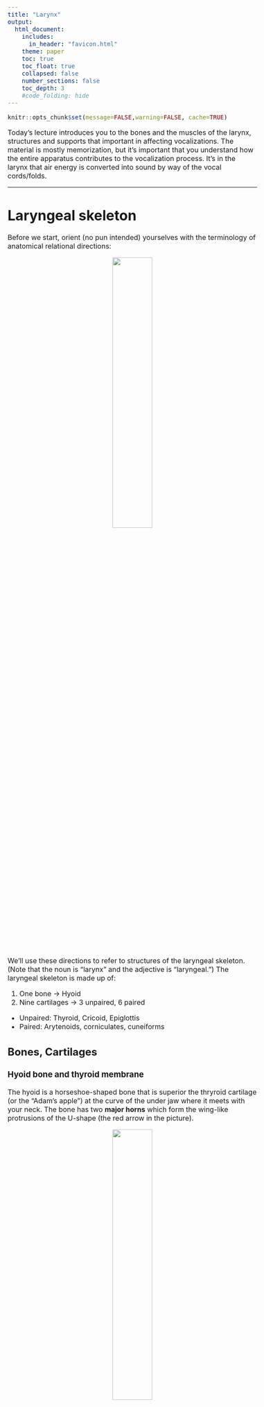 ```yaml
---
title: "Larynx"
output:
  html_document:
    includes:
      in_header: "favicon.html"
    theme: paper
    toc: true
    toc_float: true
    collapsed: false
    number_sections: false
    toc_depth: 3
    #code_folding: hide
---
```

<style type="text/css">
  body{
  font-size: 12pt;
}
</style>

```r
knitr::opts_chunk$set(message=FALSE,warning=FALSE, cache=TRUE)
```

Today's lecture introduces you to the bones and the muscles of the larynx, structures and supports that important in affecting vocalizations. The material is mostly memorization, but it's important that you understand how the entire apparatus contributes to the vocalization process. It's in the larynx that air energy is converted into sound by way of the vocal cords/folds. 

----

# Laryngeal skeleton

Before we start, orient (no pun intended) yourselves with the terminology of anatomical relational directions:

<p align="center">
  <img src="images/anatomical_directions.jpg" width="40%" height="40%">
</p>
\

We'll use these directions to refer to structures of the laryngeal skeleton. (Note that the noun is "larynx" and the adjective is "laryngeal.") The laryngeal skeleton is made up of:

1. One bone $\rightarrow$ Hyoid
2. Nine cartilages $\rightarrow$ 3 unpaired, 6 paired
  + Unpaired: Thyroid, Cricoid, Epiglottis
  + Paired: Arytenoids, corniculates, cuneiforms

## Bones, Cartilages

### Hyoid bone and thyroid membrane

The hyoid is a horseshoe-shaped bone that is superior the thryroid cartilage (or the "Adam's apple") at the curve of the under jaw where it meets with your neck. The bone has two **major horns** which form the wing-like protrusions of the U-shape (the red arrow in the picture). 

<p align="center">
  <img src="images/hyoid.jpeg" width="40%" height="40%">
</p>
\

If you look closely at the picture above, there are two teeth like protrusions along the superior edge of the hyoid, called **minor horns** (blue arrow). The hyoid holds up the entire laryngeal structure with a membrane (**thyroid membrane)** that attaches to the major horns.

### Unpaired cartilages

#### Thyroid cartilage

Inferior the hyoid is the **thyroid cartilage**, which is the largest structure of the laryngeal skeleton. The thyroid cartilage is made up of two plate-like structures (*laminae*) that are joined in the front at the *thyroid angle* (the "Adam's apple"). The superior portion of the angle is v-shaped, and called the **thyroid notch**. The outer flanks (left and right laterals) of the thyroid have horn-like extensions called the **superior cornus**, which extend in a superior fashion, and the **inferior cornus** extending downwards, hence the name. The posterior portion of the thyroid is open, housing the vocal folds, which are attached to the inside of the thyroid, below the notch.

#### Cricoid cartilage

The **cricoid cartilage** is just inferior the thyroid cartilage and superior the first **tracheal ring**. The cricoid cartilage is shaped like a ring with a diameter simila to the trachea. There are several landmarks on the cricoid. The low, anterior cricoid arch provides a clearance for vocal folds that pass over that point. On the lateral surfaces of the cricoid are *articulator facets* which are the point of articulation for the inferior horns of the thyroid cartilage $\rightarrow$ the **cricothyroid joint**, which is the pivot point allowing rotation of the two structures. In between the thyroid and cricoid cartilages is the **cricothyroid membrane**, and similarly the **cricothracheal membrane** connects the cricoid to the first tracheal ring. For the most part, the names of the membranes are fairly transparent, as they are made up of the two structures being connected. 

All of these structures are pretty small! The cricoid cartilage is roughly the size of a loose ring around your little finger, and the trachea is between a 1/2" to 1" in diameter!

Check out this nice model of the [laryngeal skeleton](https://sketchfab.com/models/d777f9a0a29c4d588c2eba607e068a0a).

#### Epiglottis

The last unpaired cartilage is the **epiglottis**. This leaflike structure arises from the inner surface of the angle of the thyroid cartilage, just below the notch, attached by the *thyroepiglottic ligament*. The sides of the epiglottis are joined to the [**arytenoid cartilages**](Arytenoid cartilages) via the aryepiglottic folds. 

The epiglottis projects up beyond the larynx and above the hyoid bone and is attached to the root of the tongue. The epiglottis is attached to the hyoid bone via the hyoeppiglottic ligament. The epiglottis is covered with a mucous membrane and underneath are branches of the laryngeal nerve that conducts sensory information from the larynx.\

<p align="center">
  <img src="images/epiglottis.gif" width="50%" height="50%">
</p>
\

In rest position the epiglottis is upright, allowing air to enter the larynx. In the animation above, notice how the epiglottis folds down during swallowing, guiding food into the esophagus and not the trachea (choke).

### Paired cartilages

Three sets of cartilages come in pairs: the arytenoid, corniculates, and cuneiform cartilages. These are vitally important for phonation, as we will see. 

#### Arytenoid and corniculate cartilages

The **arytenoid cartilages** are perhaps the most important of the paired cartilages, located on the superior surface of the cricoid cartilage. They provide the mechanical structure allowing the onset and offset of vocal fold oscillation. It's easy to think of the arytenoids as being pyramidal in shape, each with four surfaces and two "processes" or extension/protrusions. 

The apex is the superior portion of the pyramid, on which rest the **corniculate cartilages**. So the corniculates sit on top of the arytenoids. The inferior surface of the arytenoids rests on the cricoid cartilage. Two processes are at opposite sides of arytenoids: the **vocal process** and the **muscular process**. The names tell you what their function is.

1. Vocal process: projects anteriorly toward the thyroid notch. The posterior portion of the vocal folds attach to the vocal process.
2. Muscular process: the point of attachment for muscles that adduct (pull in) and abduct (pull apart) the vocal folds

<p align="center">
  <img src="images/inhalation_arytenoid.gif" width="50%" height="50%">
</p>
\

<p align="center">
  <img src="images/arytenoid_processes.jpeg" width="40%" height="40%">
</p>
\

## Joints

The **cricothyroid joint** is the inflection point between the arytenoid and the superior portion of the cricoid. It lies between the inferior horns of the thyroid and the lateral aspect of the cricoid. These joints allow the thyroid cartilage to tilt downward toward the cricoid cartilage, or the cricoid cartilage to tilt up towards the thyroid cartilage. When the vocal fold elongate, through articulation via the cicothyroid, F~0~ is regulated. 

<p align="center">
  <img src="images/cricothyroid.jpeg" width="40%" height="40%">
</p>
\

The **cricoartytenoid joint** is between the base of the arytenoids and the superior surface of the posterior superior surface of the cricoid cartilage. The joint is involved in adduction and abduction of the vocal folds.

<p align="center">
  <img src="images/cricoarytenoid.jpeg" width="40%" height="40%">
</p>
\

## Valves

There are three sets of valves or openings in the larynx that regulate airflow in and out. The valves are all called folds, which are made of bundles of connective tissues and muscle fibers.

### Aryepiglottic folds

The **aryepiglottic folds** is the most superior valve in the larynx. They run from the sides of the epiglottis to the apex or superior portion of each arytenoid cartilage. They act as a sphincter (imagine a closing and widening in diameter inside a tube), contracting in a circular fashion pulling the epiglottis backwards and to close the entrance of the larynx during swallowing. 

<p align="center">
  <img src="images/aryepiglottic.jpeg" width="40%" height="40%">
</p>
\

### Ventricular folds

The **ventricular folds** are also called the *false vocal folds* and lie inferior the aryepiglottic folds and just above the true vocal folds. They close during swallowing and during effortful activities like lifting weights or childbirth. Between the false and true vocal folds is a gap called the **laryngeal ventricle** where mucous is secreted to keep the layrnx lubricated. The ventricular folds decrease the impedance and increase the amplitude of air escaping through the larynx. They (obviously) remain open during phonation (oscillation of true vocal folds).

### True vocal folds

When we refer to "vocal folds" we're actually talking about the **true vocal folds**, the terms are interchangeable. The tru nature of the vocal folds are very complex and beyond the scope of this course. They're made of many layers of muscle, and mucous membranes. The **thyroarytenoid muscle** forms the main mass of the vocal folds. The structure and biomechanics of the true vocal folds arise from the the activation of the various joints they are connected to as well as the layers of varying stiffnes of the folds themselves. All of these variables combine to give rise to an individual's unique "voice." 

<p align="center">
<iframe width="560" height="315" src="https://www.youtube.com/watch?v=v9Wdf-RwLcs" title="YouTube video player" frameborder="0" allow="accelerometer; autoplay; clipboard-write; encrypted-media; gyroscope; picture-in-picture" allowfullscreen></iframe>
</p>
